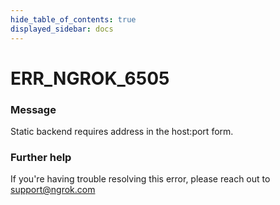 ```yaml
---
hide_table_of_contents: true
displayed_sidebar: docs
---
```



# ERR_NGROK_6505

### Message

Static backend requires address in the host:port form.

<ErrorDetails error="err_ngrok_6505" />

### Further help

If you're having trouble resolving this error, please reach out to [support@ngrok.com](mailto:support@ngrok.com?subject=Help%20with%20ERR_NGROK_6505)
